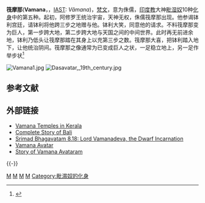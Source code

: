 {{noteTA
|1=zh-cn:筏摩那;zh-tw:婆摩那;
|2=zh:筏羅訶;zh-cn:筏罗诃;zh-tw:婆羅訶;
}}
{{infobox deity 
| image = Indian - Dwarf Form of Vishnu - Walters 25260.jpg
| caption                  = 四臂筏摩那
| type                     = hindu
| Devanagari               =  वामन
| sanskrit_transliteration = Vāmana
| affiliation              = [[毗湿奴|毗湿奴]]{{le|十大化身|Dashavatara}}、[[提婆_(印度神話)|提婆]]([[阿底提耶|阿底提耶]])
| god_of                   = [[毗湿奴|毗湿奴]]第五大化身
| abode                    = {{Le|无忧界|Vaikuntha}}、善下界
| weapon                   = 木伞、[[水罐_(印度)|水罐]]
| symbols                  = 小圆形{{le|娑哩迦拉摩石|Shaligram}}
| father                    = [[迦叶波|迦叶波]]
| mother                    = [[阿底提|阿底提]]
| other_names              = 筏摩那天（Vāmanadeva）<br />制钵利者（Balibandhana）<br />三步（Trivikrama）<br />阔步（Urukrama）<br />因陀罗么弟（Upendra）
| mantra= ''Om Trivikramaya Vidhmahe<br />Viswaroopaya cha Dheemahe<br />Thanno Vamana Prachodayath''
}}
'''筏摩那'''('''Vamana'''，{{lang-sa|वामन}}，[[IAST|IAST]]: ''Vāmana'')，[[梵文|梵文]]，意为侏儒，[[印度教|印度教]]大神[[毗湿奴|毗湿奴]]10种[[化身|化身]]中的第五种。起初，阿修罗王{{Le|钵利|Mahabali}}统治宇宙，天神无权，侏儒筏摩那出现。他参谒钵利宫廷，请钵利将他跨三步之地赠与他。钵利大笑，同意他的请求。不料筏摩那变为巨人，第一步跨大地，第二步跨大地与天国之间的中间世界。此时再无前进余地，钵利乃低头让筏摩那踏在其身上以充第三步之数。筏摩那大喜，把钵利踏入地下，让他统治阴间。筏摩那之像通常为已变成巨人之状，一足稳立地上，另一足作举步状<ref>{{cite web|title=Vamana Avatar: Vishnu’s Fifth Incarnation|url=http://www.hinduexpressions.com/2008/11/vamana-avatar-vishnus-fifth-incarnation.html|accessdate=6 November 2008|deadurl=yes|archiveurl=https://web.archive.org/web/20130923083507/http://www.hinduexpressions.com/2008/11/vamana-avatar-vishnus-fifth-incarnation.html|archivedate=2013年9月23日}}</ref>

[[File:Vamana1.jpg|thumb]]
[[File:Dasavatar,_19th_century.jpg|thumb]]
== 参考文献 ==
{{Reflist}}

==外部链接==
* [http://www.vaikhari.org/vamana.html Vamana Temples in Kerala] {{Wayback|url=http://www.vaikhari.org/vamana.html |date=20120312224004 }}
* [https://web.archive.org/web/20070311215547/http://blogs.epicindia.com/bhagavatam/2005/08/great-story-of-bali.html Complete Story of Bali]
* [https://web.archive.org/web/20070310192724/http://srimadbhagavatam.com/8/18/en1 Srimad Bhagavatam 8.18: Lord Vamanadeva, the Dwarf Incarnation]
* [http://www.harekrsna.com/philosophy/incarnations/lila5.htm Vamana Avatar] {{Wayback|url=http://www.harekrsna.com/philosophy/incarnations/lila5.htm |date=20180405141102 }}
* [http://moralstories.wordpress.com/2006/05/31/bali-chakravartis-story/ Story of Vamana Avataram] {{Wayback|url=http://moralstories.wordpress.com/2006/05/31/bali-chakravartis-story/ |date=20210427103536 }}
{{-}}
{{毗湿奴化身}}
{{印度神话}}

[[Category:印度教神祇|M]]
[[Category:梵语词汇|M]]
[[Category:太阳神|M]]
[[Category:维持神|M]]
[[Category:毗濕奴的化身|Category:毗濕奴的化身]]